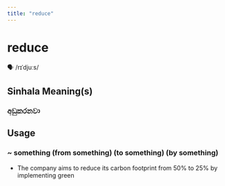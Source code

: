 ```yaml
---
title: "reduce"
---
```


# reduce

🗣️ /rɪˈdjuːs/

## Sinhala Meaning(s)

### අඩුකරනවා

## Usage

### ~ something (from something) (to something) (by something)

- The company aims to reduce its carbon footprint from 50% to 25% by implementing green

